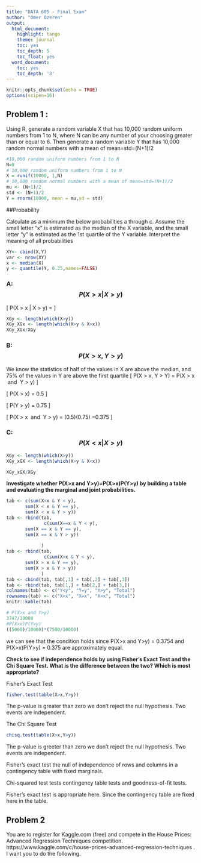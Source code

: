 ```yaml
---
title: "DATA 605 - Final Exam"
author: "Omer Ozeren"
output:
  html_document:
    highlight: tango
    theme: journal
    toc: yes
    toc_depth: 5
    toc_float: yes
  word_document:
    toc: yes
    toc_depth: '3'
---
```

```r
knitr::opts_chunk$set(echo = TRUE)
options(scipen=16)
```

## Problem 1 :

Using R, generate a random variable X that has 10,000 random uniform numbers from 1 to N, where N can be any number of your choosing greater than or equal to 6.  Then generate a random variable Y that has 10,000 random normal numbers with a mean of mean=std=(N+1)/2

```r
#10,000 random uniform numbers from 1 to N
N=9
# 10,000 random uniform numbers from 1 to N
X = runif(10000, 1,N)
# 10,000 random normal numbers with a mean of mean=std=(N+1)/2
mu <- (N+1)/2
std <- (N+1)/2
Y = rnorm(10000, mean = mu,sd = std)
```
##Probability

Calculate as a minimum the below probabilities a through c.  Assume the small letter "x" is estimated as the median of the X variable, and the small letter "y" is estimated as the 1st quartile of the Y variable.  Interpret the meaning of all probabilities

```r
XY<- cbind(X,Y)
var <- nrow(XY)
x <- median(X)
y <- quantile(Y, 0.25,names=FALSE)
```

### A: $$P(X>x|X>y)$$
\[
P(X > x | X > y) = \frac{P(X > x \ and \ X > y)}{P(X > y)}
\]
```r
XGy <- length(which(X>y))
XGy_XGx <- length(which(X>y & X>x))
XGy_XGx/XGy
```


### B: $$P(X>x , Y>y)$$

We know the statistics of half of the values in X are above the median, and 75% of the values in Y are above the first quartile
\[
P(X > x, Y > Y) = P(X > x \ and \ Y > y)
\]

\[
P(X > x) = 0.5
\]

\[
P(Y > y) = 0.75
\]

\[
P(X > x \ and \ Y > y) = (0.5)(0.75) =0.375
\]

### C: $$P(X<x|X>y)$$

```r
XGy <- length(which(X>y))
XGy_xGX <- length(which(X>y & X<x))

XGy_xGX/XGy
```

**Investigate whether P(X>x and Y>y)=P(X>x)P(Y>y) by building a table and evaluating the marginal and joint probabilities.**

```r
tab <- c(sum(X<x & Y < y),
       sum(X < x & Y == y),
       sum(X < x & Y > y))
tab <- rbind(tab,
              c(sum(X==x & Y < y),
       sum(X == x & Y == y),
       sum(X == x & Y > y))
             
             )
tab <- rbind(tab,
              c(sum(X>x & Y < y),
       sum(X > x & Y == y),
       sum(X > x & Y > y))
             )
tab <- cbind(tab, tab[,1] + tab[,2] + tab[,3])
tab <- rbind(tab, tab[1,] + tab[2,] + tab[3,])
colnames(tab) <- c("Y<y", "Y=y", "Y>y", "Total")
rownames(tab) <- c("X<x", "X=x", "X>x", "Total")
knitr::kable(tab)
```

```r
# P(X>x and Y>y)
3747/10000
#P(X>x)P(Y>y)
((5000)/10000)*(7500/10000)
```

we can see that the condition holds since  P(X>x and Y>y) =  0.3754 and P(X>x)P(Y>y) = 0.375 are approximately equal.

**Check to see if independence holds by using Fisher's Exact Test and the Chi Square Test.  What is the difference between the two? Which is most** **appropriate?**

Fisher's Exact Test
```r
fisher.test(table(X>x,Y>y))
```
The p-value is greater than zero we don't reject the null hypothesis. Two events are independent.

The Chi Square Test

```r
chisq.test(table(X>x,Y>y))
```
The p-value is greeter than zero we don't reject the null hypothesis. Two events are independent.

Fisher's exact test the null of independence of rows and columns in a contingency table with fixed marginals.

Chi-squared test tests contingency table tests and goodness-of-fit tests.

Fisher's exact test is appropriate here. Since the contingency table are fixed here in the table.

## Problem 2

You are to register for Kaggle.com (free) and compete in the House Prices: Advanced Regression Techniques competition.  https://www.kaggle.com/c/house-prices-advanced-regression-techniques .  I want you to do the following.

